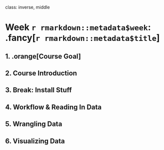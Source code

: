 
class: inverse, middle

# Week `r rmarkdown::metadata$week`: .fancy[`r rmarkdown::metadata$title`]

## 1. .orange[Course Goal]
## 2. Course Introduction
## 3. Break: Install Stuff
## 4. Workflow & Reading In Data
## 5. Wrangling Data
## 6. Visualizing Data
